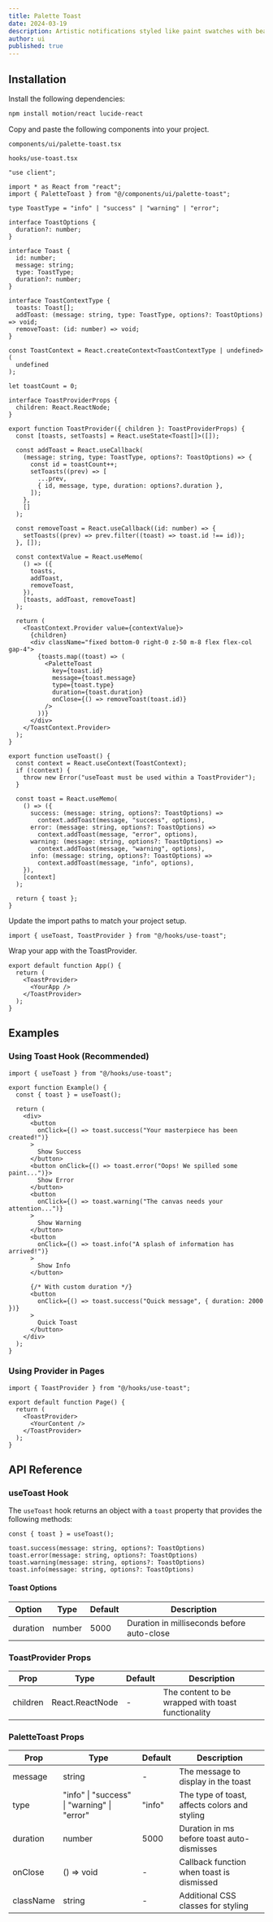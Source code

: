```yaml
---
title: Palette Toast
date: 2024-03-19
description: Artistic notifications styled like paint swatches with beautiful watercolor effects.
author: ui
published: true
---
```


<ComponentPreview name="palette-toast-demo" />

## Installation

<Steps>

<Step>Install the following dependencies:</Step>

```bash
npm install motion/react lucide-react
```

<Step>Copy and paste the following components into your project.</Step>

`components/ui/palette-toast.tsx`

<ComponentSource name="palette-toast" />

`hooks/use-toast.tsx`

```tsx
"use client";

import * as React from "react";
import { PaletteToast } from "@/components/ui/palette-toast";

type ToastType = "info" | "success" | "warning" | "error";

interface ToastOptions {
  duration?: number;
}

interface Toast {
  id: number;
  message: string;
  type: ToastType;
  duration?: number;
}

interface ToastContextType {
  toasts: Toast[];
  addToast: (message: string, type: ToastType, options?: ToastOptions) => void;
  removeToast: (id: number) => void;
}

const ToastContext = React.createContext<ToastContextType | undefined>(
  undefined
);

let toastCount = 0;

interface ToastProviderProps {
  children: React.ReactNode;
}

export function ToastProvider({ children }: ToastProviderProps) {
  const [toasts, setToasts] = React.useState<Toast[]>([]);

  const addToast = React.useCallback(
    (message: string, type: ToastType, options?: ToastOptions) => {
      const id = toastCount++;
      setToasts((prev) => [
        ...prev,
        { id, message, type, duration: options?.duration },
      ]);
    },
    []
  );

  const removeToast = React.useCallback((id: number) => {
    setToasts((prev) => prev.filter((toast) => toast.id !== id));
  }, []);

  const contextValue = React.useMemo(
    () => ({
      toasts,
      addToast,
      removeToast,
    }),
    [toasts, addToast, removeToast]
  );

  return (
    <ToastContext.Provider value={contextValue}>
      {children}
      <div className="fixed bottom-0 right-0 z-50 m-8 flex flex-col gap-4">
        {toasts.map((toast) => (
          <PaletteToast
            key={toast.id}
            message={toast.message}
            type={toast.type}
            duration={toast.duration}
            onClose={() => removeToast(toast.id)}
          />
        ))}
      </div>
    </ToastContext.Provider>
  );
}

export function useToast() {
  const context = React.useContext(ToastContext);
  if (!context) {
    throw new Error("useToast must be used within a ToastProvider");
  }

  const toast = React.useMemo(
    () => ({
      success: (message: string, options?: ToastOptions) =>
        context.addToast(message, "success", options),
      error: (message: string, options?: ToastOptions) =>
        context.addToast(message, "error", options),
      warning: (message: string, options?: ToastOptions) =>
        context.addToast(message, "warning", options),
      info: (message: string, options?: ToastOptions) =>
        context.addToast(message, "info", options),
    }),
    [context]
  );

  return { toast };
}
```

<Step>Update the import paths to match your project setup.</Step>

```tsx
import { useToast, ToastProvider } from "@/hooks/use-toast";
```

<Step>Wrap your app with the ToastProvider.</Step>

```tsx
export default function App() {
  return (
    <ToastProvider>
      <YourApp />
    </ToastProvider>
  );
}
```

</Steps>

## Examples

### Using Toast Hook (Recommended)

```tsx
import { useToast } from "@/hooks/use-toast";

export function Example() {
  const { toast } = useToast();

  return (
    <div>
      <button
        onClick={() => toast.success("Your masterpiece has been created!")}
      >
        Show Success
      </button>
      <button onClick={() => toast.error("Oops! We spilled some paint...")}>
        Show Error
      </button>
      <button
        onClick={() => toast.warning("The canvas needs your attention...")}
      >
        Show Warning
      </button>
      <button
        onClick={() => toast.info("A splash of information has arrived!")}
      >
        Show Info
      </button>

      {/* With custom duration */}
      <button
        onClick={() => toast.success("Quick message", { duration: 2000 })}
      >
        Quick Toast
      </button>
    </div>
  );
}
```

### Using Provider in Pages

```tsx
import { ToastProvider } from "@/hooks/use-toast";

export default function Page() {
  return (
    <ToastProvider>
      <YourContent />
    </ToastProvider>
  );
}
```

## API Reference

### useToast Hook

The `useToast` hook returns an object with a `toast` property that provides the following methods:

```tsx
const { toast } = useToast();

toast.success(message: string, options?: ToastOptions)
toast.error(message: string, options?: ToastOptions)
toast.warning(message: string, options?: ToastOptions)
toast.info(message: string, options?: ToastOptions)
```

#### Toast Options

| Option   | Type   | Default | Description                                |
| -------- | ------ | ------- | ------------------------------------------ |
| duration | number | 5000    | Duration in milliseconds before auto-close |

### ToastProvider Props

| Prop     | Type            | Default | Description                                        |
| -------- | --------------- | ------- | -------------------------------------------------- |
| children | React.ReactNode | -       | The content to be wrapped with toast functionality |

### PaletteToast Props

| Prop      | Type                                        | Default | Description                                   |
| --------- | ------------------------------------------- | ------- | --------------------------------------------- |
| message   | string                                      | -       | The message to display in the toast           |
| type      | "info" \| "success" \| "warning" \| "error" | "info"  | The type of toast, affects colors and styling |
| duration  | number                                      | 5000    | Duration in ms before toast auto-dismisses    |
| onClose   | () => void                                  | -       | Callback function when toast is dismissed     |
| className | string                                      | -       | Additional CSS classes for styling            |
